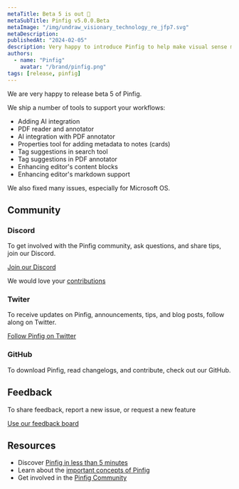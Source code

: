 ```yaml
---
metaTitle: Beta 5 is out 🎉
metaSubTitle: Pinfig v5.0.0.Beta
metaImage: "/img/undraw_visionary_technology_re_jfp7.svg"
metaDescription:
publishedAt: "2024-02-05"
description: Very happy to introduce Pinfig to help make visual sense making easier for everyday work.
authors:
  - name: "Pinfig"
    avatar: "/brand/pinfig.png"
tags: [release, pinfig]
---
```


We are very happy to release beta 5 of Pinfig.

We ship a number of tools to support your workflows:

- Adding AI integration
- PDF reader and annotator
- AI integration with PDF annotator
- Properties tool for adding metadata to notes (cards)
- Tag suggestions in search tool
- Tag suggestions in PDF annotator
- Enhancing editor's content blocks
- Enhancing editor's markdown support

We also fixed many issues, especially for Microsoft OS.

## Community

### Discord

To get involved with the Pinfig community, ask questions, and share tips, join our Discord.

[Join our Discord](https://discord.gg/pdvnNEfKyP)

We would love your [contributions](/community/overview/contributing)

### Twiter

To receive updates on Pinfig, announcements, tips, and blog posts, follow along on Twitter.

[Follow Pinfig on Twitter](https://twitter.com/pinfignote)

### GitHub

To download Pinfig, read changelogs, and contribute, check out our GitHub.

## Feedback

To share feedback, report a new issue, or request a new feature

[Use our feedback board](/feedback/)

## Resources

- Discover [Pinfig in less than 5 minutes](/docs/overview/getting-started)
- Learn about the [important concepts of Pinfig](/docs/essentials/overview)
- Get involved in the [Pinfig Community](/community/overview/support)
